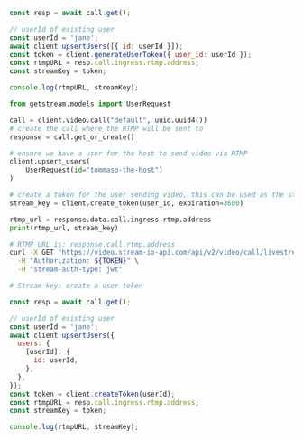 
<Tabs groupId="examples">
<TabItem value="js" label="JavaScript">

```js
const resp = await call.get();

// userId of existing user
const userId = 'jane';
await client.upsertUsers([{ id: userId }]);
const token = client.generateUserToken({ user_id: userId });
const rtmpURL = resp.call.ingress.rtmp.address;
const streamKey = token;

console.log(rtmpURL, streamKey);
```

</TabItem>
<TabItem value="py" label="Python">

```py
from getstream.models import UserRequest

call = client.video.call("default", uuid.uuid4())
# create the call where the RTMP will be sent to
response = call.get_or_create()

# ensure we have a user for the host to send video via RTMP
client.upsert_users(
    UserRequest(id="tommaso-the-host")
)

# create a token for the user sending video, this can be used as the stream key
stream_key = client.create_token(user_id, expiration=3600)

rtmp_url = response.data.call.ingress.rtmp.address
print(rtmp_url, stream_key)
```

</TabItem>
<TabItem value="curl" label="cURL">

```bash
# RTMP URL is: response.call.rtmp.address
curl -X GET "https://video.stream-io-api.com/api/v2/video/call/livestream/${CALL_ID}?api_key=${API_KEY}" \
  -H "Authorization: ${TOKEN}" \
  -H "stream-auth-type: jwt"

# Stream key: create a user token
```

</TabItem>
<TabItem value="js-deprecated" label="JavaScript@0.3 (deprecated)">

```js
const resp = await call.get();

// userId of existing user
const userId = 'jane';
await client.upsertUsers({
  users: {
    [userId]: {
      id: userId,
    },
  },
});
const token = client.createToken(userId);
const rtmpURL = resp.call.ingress.rtmp.address;
const streamKey = token;

console.log(rtmpURL, streamKey);
```

</TabItem>
</Tabs>
